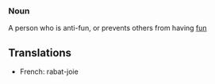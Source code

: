 ===Noun===

A person who is anti-fun, or prevents others from having [[fun]]
==Translations==
*French: rabat-joie